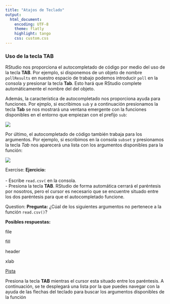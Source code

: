 ```yaml
---
title: "Atajos de Teclado"
output:
  html_document: 
    encoding: UTF-8
    theme: flatly
    highlight: tango
    css: custom.css
---
```



### Uso de la tecla __TAB__


RStudio nos proporciona el autocompletado de código por medio del uso de la tecla
__TAB__. Por ejemplo, si disponemos de un objeto de nombre `pollResults` en 
nuestro espacio de trabajo podemos introducir `poll` en la consola y presionar la 
tecla __Tab__. Esto hará que RStudio complete automáticamente el nombre del del 
objeto.

Además, la característica de autocompletado nos proporciona ayuda para funciones.
Por ejmplo, si escribimos `sub` y a continuación presionamos la tecla __Tab__ se
nos mostrará una ventana emergente con la funciones disponibles en el entorno que
empiezan con el prefijo `sub`:

![](https://i.imgur.com/bXO48Xf.png)

Por último, el autocompletado de código también trabaja para los argumentos. Por
ejemplo, si escribimos en la consola `subset` y presionamos la tecla _Tab_ nos
aparecerá una lista con los argumentos disponibles para la función:

![](https://i.imgur.com/XWLpksS.png)


<div class="alert alert-success" role="alert">
<span class="glyphicon glyphicon-pencil" aria-hidden="true"></span>
<span class="sr-only">Exercise:</span>
**Ejercicio:**</br></br>
- Escribe `read.csv(` en la consola.</br>
- Presiona la tecla __TAB__. RStudio de forma automática cerrará el paréntesis por
nosotros, pero el cursor es necesario que se encuentre situado entre los dos 
paréntesis para que el autocompletado funcione.
</div>


<div class="alert alert-warning" role="alert">
<span class="glyphicon glyphicon-question-sign" aria-hidden="true"></span>
<span class="sr-only">Question:</span>
**Pregunta:**
¿Cúal de los siguientes argumentos no pertenece a la función `read.csv()`?

**Posibles respuestas:**
<p><span class="glyphicon glyphicon-check" aria-hidden="true">  file</span></p>
<p><span class="glyphicon glyphicon-check" aria-hidden="true">  fill</span></p>
<p><span class="glyphicon glyphicon-check" aria-hidden="true">  header</span></p>
<p><span class="glyphicon glyphicon-check" aria-hidden="true">  xlab</span></p>
</div>

<p>
<a class="btn btn-primary" data-toggle="collapse" href="#hint" aria-expanded="false" aria-controls="collapseExample">
<span class="glyphicon glyphicon-exclamation-sign" aria-hidden="true">     Pista</span></a>
</p>
<div class="collapse" id="hint">
<div class="card card-block">
<div class="alert alert-info" role="alert">
Presiona la tecla __TAB__ mientras el cursor esta situado entre los paréntesis. 
A continuación, se te desplegará una lista por la que puedes navegar con la ayuda
de las flechas del teclado para buscar los argumentos disponibles de la función
</div>
</div>


